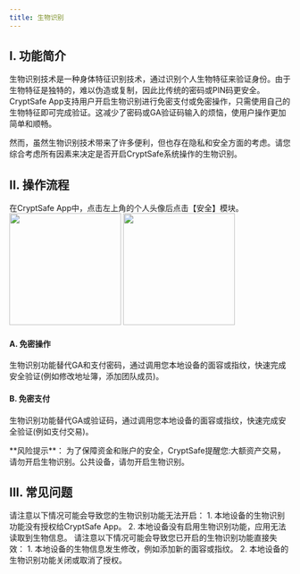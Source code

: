 ```yaml
---
title: 生物识别
---
```


## I. 功能简介

生物识别技术是一种身体特征识别技术，通过识别个人生物特征来验证身份。由于生物特征是独特的，难以伪造或复制，因此比传统的密码或PIN码更安全。CryptSafe App支持用户开启生物识别进行免密支付或免密操作，只需使用自己的生物特征即可完成验证。这减少了密码或GA验证码输入的烦恼，使用户操作更加简单和顺畅。

然而，虽然生物识别技术带来了许多便利，但也存在隐私和安全方面的考虑。请您综合考虑所有因素来决定是否开启CryptSafe系统操作的生物识别。

## II. 操作流程


<Steps>
<Step title="进入生物识别功能">
    在CryptSafe App中，点击左上角的个人头像后点击【安全】模块。
    <div className="w-full flex items-center justify-center">
   <CardGroup cols={2}>
    <img src="/images/custody-guide/personalcn.png" width="200"/>
    <img src="/images/custody-guide/sercuity.png" width="200"/>
</CardGroup>
</div>
</Step>

<Step title="分场景开启生物识别">

#### A. 免密操作

生物识别功能替代GA和支付密码，通过调用您本地设备的面容或指纹，快速完成安全验证(例如修改地址簿，添加团队成员)。


#### B. 免密支付

生物识别功能替代GA或验证码，通过调用您本地设备的面容或指纹，快速完成安全验证(例如支付交易)。




</Step>
</Steps>

<warning>
**风险提示**：  为了保障资金和账户的安全，CryptSafe提醒您:大额资产交易，请勿开启生物识别。公共设备，请勿开启生物识别。
</warning>

## III. 常见问题



<Accordion title="为什么无法开启生物识别？">
请注意以下情况可能会导致您的生物识别功能无法开启：
1. 本地设备的生物识别功能没有授权给CryptSafe App。
2. 本地设备没有启用生物识别功能，应用无法读取到生物信息。
</Accordion>

<Accordion title="为什么生物识别失效或无法使用？">
请注意以下情况可能会导致您已开启的生物识别功能直接失效：
1. 本地设备的生物信息发生修改，例如添加新的面容或指纹。
2. 本地设备的生物识别功能关闭或取消了授权。
</Accordion>
